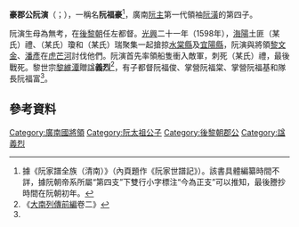 {{Distinguish2|哲王[[阮福瀕|阮福瀕]]長子福郡公[[阮福演|阮福演]]}}

'''豪郡公阮演'''（{{vie|v='''Hào Quận Công Nguyễn Diễn'''|hn=豪郡公阮演}}；{{bd|16世紀|？|1598年||catIdx=R阮}}），一稱名'''阮福豪'''<ref>據《阮家譜全族（清南）》（內頁題作《阮家世譜記》）。該書具體編纂時間不詳，據阮朝帝系所屬“第四支”下雙行小字標注“今為正支”可以推知，最後謄抄時間在阮朝初年。</ref>，廣南[[阮主|阮主]]第一代領袖[[阮潢|阮潢]]的第四子。

阮演生母為無考，在[[後黎朝|後黎朝]]任左都督。[[光興_(越南)|光興]]二十一年（1598年），[[海陽|海陽]]土匪（某氏）禮、（某氏）瓊和（某氏）瑞聚集一起搶掠[[水棠縣|水棠縣]]及[[宜陽縣|宜陽縣]]，阮演與將領[[黎文金|黎文金]]、[[潘彥|潘彥]]在[[虎芒河|虎芒河]]討伐他們。阮演首先率領船隻衝入敵軍，刺死（某氏）禮，最後戰死。黎世宗[[黎維潭|黎維潭]]贈諡'''義烈'''<ref name=sat>《[[大南實錄|大南列傳前編]]卷二》</ref>，有子都督阮福俊、掌營阮福棠、掌營阮福基和隊長阮福富<ref name=sat/>。

==參考資料==
{{reflist}}

[[Category:廣南國將領|Category:廣南國將領]]
[[Category:阮太祖公子|Category:阮太祖公子]]
[[Category:後黎朝郡公|Category:後黎朝郡公]]
[[Category:諡義烈|Category:諡義烈]]